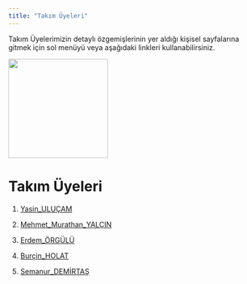 ```yaml
---
title: "Takım Üyeleri"
---
```


Takım Üyelerimizin detaylı özgemişlerinin yer aldığı kişisel sayfalarına gitmek için sol menüyü veya aşağıdaki linkleri kullanabilirsiniz.

![](images/hacettepe_logo.jpg){fig-align="center" width="197"}

# Takım Üyeleri

1.  [Yasin_ULUÇAM](/takim/yasinulucam.qmd)

2.  [Mehmet_Murathan_YALÇIN](/takim/mmuratyalcin.qmd)

3.  [Erdem_ÖRGÜLÜ](/takim/erdemorgulu.qmd)

4.  [Burçin_HOLAT](/takim/burcinholat.qmd)

5.  [Semanur_DEMİRTAŞ](/takim/semanurdemirtas.qmd)
